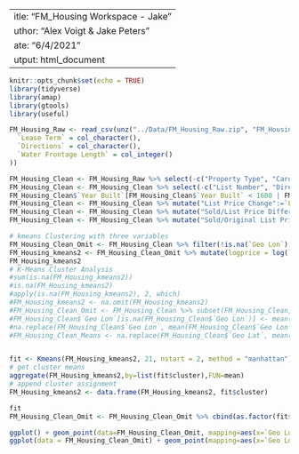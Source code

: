  ---
title: "FM_Housing Workspace - Jake"
author: "Alex Voigt & Jake Peters"
date: "6/4/2021"
output: html_document
---

```r
knitr::opts_chunk$set(echo = TRUE)
library(tidyverse)
library(amap)
library(gtools)
library(useful)
```


```r
FM_Housing_Raw <- read_csv(unz("../Data/FM_Housing_Raw.zip", "FM_Housing_Raw.csv"), col_types = cols(
  `Lease Term` = col_character(),
  `Directions` = col_character(),
  `Water Frontage Length` = col_integer()
))
```

```r
FM_Housing_Clean <- FM_Housing_Raw %>% select(-c("Property Type", "Card Format")) #All properties are Residential for both Property Type and Card Format variables
FM_Housing_Clean <- FM_Housing_Clean %>% select(-c("List Number", "Directions")) #Arbitrary values not useful for data mining
FM_Housing_Clean$`Year Built`[FM_Housing_Clean$`Year Built` < 1600 | FM_Housing_Clean$`Year Built` > 2021] <- NA
FM_Housing_Clean <- FM_Housing_Clean %>% mutate("List Price Change":=`List Price`-`Original List Price`)
FM_Housing_Clean <- FM_Housing_Clean %>% mutate("Sold/List Price Difference":=`Sold Price` - `List Price`)
FM_Housing_Clean <- FM_Housing_Clean %>% mutate("Sold/Original List Price Difference":=`Sold Price` - `Original List Price`)

```


```r
# kmeans Clustering with three variables
FM_Housing_Clean_Omit <- FM_Housing_Clean %>% filter(!is.na(`Geo Lon`) & !is.na(`Geo Lat`))
FM_Housing_kmeans2 <- FM_Housing_Clean_Omit %>% mutate(logprice = log(`Sold Price`, base = 1.1)) %>% mutate(milelong = (`Geo Lon`+97)/.0185) %>% mutate(milelat = (`Geo Lat` -46)/.0145) %>% select(logprice, milelong, milelat)
FM_Housing_kmeans2
# K-Means Cluster Analysis
#sum(is.na(FM_Housing_kmeans2))
#is.na(FM_Housing_kmeans2)
#apply(is.na(FM_Housing_kmeans2), 2, which)
#FM_Housing_kmeans2 <- na.omit(FM_Housing_kmeans2)
#FM_Housing_Clean_Omit <- FM_Housing_Clean %>% subset(FM_Housing_Clean, na.omit(select(logprice, milelong, milelat)))
#FM_Housing_Clean$`Geo Lon`[is.na(FM_Housing_Clean$`Geo Lon`)] <- mean(FM_Housing_Clean$`Geo Lon`,na.rm=TRUE)
#na.replace(FM_Housing_Clean$`Geo Lon`, mean(FM_Housing_Clean$`Geo Lon`))
#FM_Housing_Clean_Means <- na.replace(FM_Housing_Clean$`Geo Lat`, mean(FM_Housing_Clean$`Geo Lat`))


fit <- Kmeans(FM_Housing_kmeans2, 21, nstart = 2, method = "manhattan") # 21 cluster solution
# get cluster means
aggregate(FM_Housing_kmeans2,by=list(fit$cluster),FUN=mean)
# append cluster assignment
FM_Housing_kmeans2 <- data.frame(FM_Housing_kmeans2, fit$cluster)

fit
FM_Housing_Clean_Omit <- FM_Housing_Clean_Omit %>% cbind(as.factor(fit$cluster)) %>% rename("cluster" = `as.factor(fit$cluster)`)

```
```r

ggplot() + geom_point(data=FM_Housing_Clean_Omit, mapping=aes(x=`Geo Lon`, y=`Geo Lat`), color=FM_Housing_Clean_Omit$`cluster`) + scale_color_gradient(low="yellow",high="red") + ylim(46.75, 46.95) + xlim(-96.95, -96.7)
ggplot(data = FM_Housing_Clean_Omit) + geom_point(mapping=aes(x=`Geo Lon`, y=`Geo Lat`),color=FM_Housing_Clean_Omit$`cluster`)  + scale_color_gradient(low="yellow",high="red") + ylim(46.75, 46.95) + xlim(-96.95, -96.7) + facet_wrap(~cluster)


```